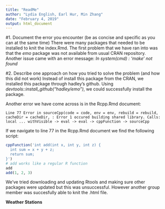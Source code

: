 ```yaml
---
title: "ReadMe"
author: "Lydia English, Earl Hur, Min Zhang"
date: "February 4, 2019"
output: html_document
---
```


#1. Document the error you encounter (be as concise and specific as you can at the same time)
There were many packages that needed to be installed to knit the index.Rmd. The first problem that we have ran into was that the *emo* package was not available from usual CRAN repository. Another issue came with an error message: *In system(cmd) : 'make' not found*

#2. Describe one approach on how you tried to solve the problem (and how this did not work)
Instead of install this package from the CRAN, we installed this package through hadley's github. Using *devtools::install_github("hadley/emo")*, we could successfully install the package.

Another error we have come across is in the Rcpp.Rmd document:

`Line 77 Error in sourceCpp(code = code, env = env, rebuild = rebuild, cacheDir = cacheDir, : Error 1 occured building shared library. Calls: local ... withVisible -> eval -> eval -> cppFunction -> sourceCpp`

If we navigate to line 77 in the Rcpp.Rmd document we find the following script:

```r
cppFunction('int add(int x, int y, int z) {
  int sum = x + y + z;
  return sum;
}')
# add works like a regular R function
add
add(1, 2, 3)
```

We've tried downloading and updating Rtools and making sure other packages were updated but this was unsuccessful. However another group member was succesfully able to knit the .html file. 

**Weather Stations**



